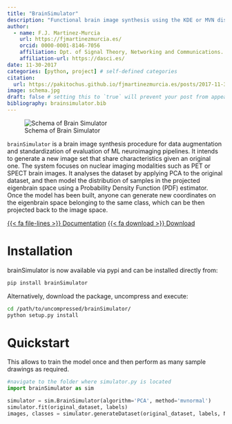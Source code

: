 ```yaml
---
title: "BrainSimulator"
description: "Functional brain image synthesis using the KDE or MVN distribution."
author:
  - name: F.J. Martinez-Murcia
    url: https://fjmartinezmurcia.es/
    orcid: 0000-0001-8146-7056
    affiliation: Dpt. of Signal Theory, Networking and Communications. University of Granada & DaSCI. 
    affiliation-url: https://dasci.es/ 
date: 11-30-2017
categories: [python, project] # self-defined categories
citation: 
  url: https://pakitochus.github.io/fjmartinezmurcia.es/posts/2017-11-30-project-brainsimulator/ 
image: schema.jpg
draft: false # setting this to `true` will prevent your post from appearing on your listing page until you're ready!
bibliography: brainsimulator.bib
---
```


![Schema of Brain Simulator](schema.jpg)

`brainSimulator` is a brain image synthesis procedure for data augmentation and standardization of evaluation of ML neuroimaging pipelines. It intends to generate a new image set that share characteristics given an original one. The system focuses on nuclear imaging modalities such as PET or SPECT brain images. It analyses the dataset by applying PCA to the original dataset, and then model the distribution of samples in the projected eigenbrain space using a Probability Density Function (PDF) estimator. Once the model has been built, anyone can generate new coordinates on the eigenbrain space belonging to the same class, which can be then projected back to the image space.

[{{< fa file-lines >}} Documentation](http://mapbrain.readthedocs.io/en/latest/quickstart.html){.btn .btn-outline-primary .btn role="button" data-toggle="tooltip" title="Read the documentation"}
[{{< fa download >}} Download](https://github.com/SiPBA/mapBrain){.btn .btn-primary .btn role="button" data-toggle="tooltip" title="Download the package"}

# Installation
brainSimulator is now available via pypi and can be installed directly from:

```bash
pip install brainSimulator
```

Alternatively, download the package, uncompress and execute:

```bash
cd /path/to/uncompressed/brainSimulator/
python setup.py install
```



# Quickstart
This allows to train the model once and then perform as many sample drawings as required.

```python
#navigate to the folder where simulator.py is located
import brainSimulator as sim

simulator = sim.BrainSimulator(algorithm='PCA', method='mvnormal')
simulator.fit(original_dataset, labels) 
images, classes = simulator.generateDataset(original_dataset, labels, N=200, classes=[0, 1, 2])
```

